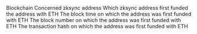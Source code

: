 <ParamField path="blockchain">
Blockchain
</ParamField>
<ParamField path="address">
Concerned zksync address
</ParamField>
<ParamField path="first_funded_by">
Which zksync address first funded the address with ETH
</ParamField>
<ParamField path="block_time">
The block time on which the address was first funded with ETH
</ParamField>
<ParamField path="block_number">
The block number on which the address was first funded with ETH
</ParamField>
<ParamField path="tx_hash">
The transaction hash on which the address was first funded with ETH
</ParamField>
